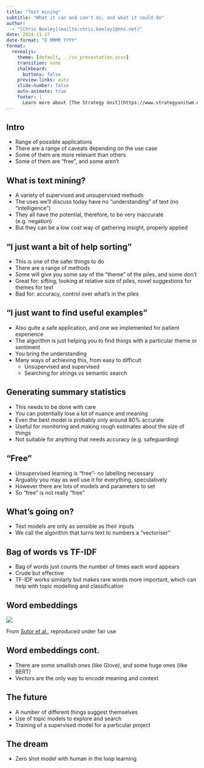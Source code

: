 ```yaml
---
title: "Text mining"
subtitle: "What it can and can't do, and what it could do"
author: 
  - "[Chris Beeley](mailto:chris.beeley1@nhs.net)"
date: 2024-11-27
date-format: "D MMMM YYYY"
format:
  revealjs:
    theme: [default, ../su_presentation.scss]
    transition: none
    chalkboard:
      buttons: false
    preview-links: auto
    slide-number: false
    auto-animate: true
    footer: |
      Learn more about [The Strategy Unit](https://www.strategyunitwm.nhs.uk/)
---
```


## Intro

* Range of possible applications
* There are a range of caveats depending on the use case
* Some of them are more relevant than others
* Some of them are "free", and some aren't

## What is text mining?

* A variety of supervised and unsupervised methods
* The uses we'll discuss today have no "understanding" of text (no "intelligence")
* They all have the potential, therefore, to be very inaccurate (e.g. negation)
* But they can be a low cost way of gathering insight, properly applied

## "I just want a bit of help sorting"

* This is one of the safer things to do
* There are a range of methods
* Some will give you some say of the "theme" of the piles, and some don't
* Great for: sifting, looking at relative size of piles, novel suggestions for themes for text
* Bad for: accuracy, control over what's in the piles

## "I just want to find useful examples"

* Also quite a safe application, and one we implemented for patient experience
* The algorithm is just helping you to find things with a particular theme or sentiment
* You bring the understanding
* Many ways of achieving this, from easy to difficult
  * Unsupervised and supervised
  * Searching for strings vs semantic search

## Generating summary statistics

* This needs to be done with care
* You can potentially lose a lot of nuance and meaning
* Even the best model is probably only around 80% accurate
* Useful for monitoring and making rough estimates about the size of things
* Not suitable for anything that needs accuracy (e.g. safeguarding)

## "Free"

* Unsupervised learning is "free"- no labelling necessary
* Arguably you may as well use it for everything, speculatively
* However there are lots of models and parameters to set
* So "free" is not really "free"

## What's going on?

* Text models are only as sensible as their inputs
* We call the algorithm that turns text to numbers a "vectoriser"

## Bag of words vs TF-IDF

* Bag of words just counts the number of times each word appears
* Crude but effective
* TF-IDF works similarly but makes rare words more important, which can help with topic modelling and classification

## Word embeddings 

![](vectors.png)

From [Sutor et al.](https://ieeexplore.ieee.org/document/8695402), reproduced under fair use

## Word embeddings cont.

* There are some smallish ones (like Glove), and some huge ones (like BERT)
* Vectors are the only way to encode meaning and context

## The future

* A number of different things suggest themselves
* Use of topic models to explore and search
* Training of a supervised model for a particular project

## The dream

* Zero shot model with human in the loop learning

